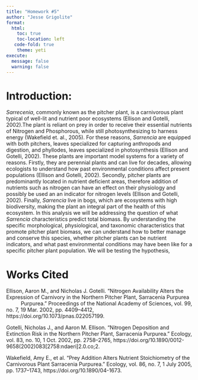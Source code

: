 ```yaml
---
title: "Homework #5"
author: "Jesse Grigolite"
format: 
  html:
    toc: true
    toc-location: left
   code-fold: true
    theme: yeti
execute: 
  message: false
  warning: false
---
```


# Introduction:

*Sarrecenia*, commonly known as the pitcher plant, is a carnivorous plant typical of well-lit and nutrient poor ecosystems (Ellison and Gotelli, 2002).The plant is reliant on prey in order to receive their essential nutrients of Nitrogen and Phosphorous, while still photosynthesizing to harness energy (Wakefield et. al., 2005). For these reasons, *Sarrencia* are equipped with both pitchers, leaves specialized for capturing anthropods and digestion, and phyllodes, leaves specialized in photosynthesis (Ellison and Gotelli, 2002). These plants are important model systems for a variety of reasons. Firstly, they are perennial plants and can live for decades, allowing ecologists to understand how past environmental conditions affect present populations (Ellison and Gotelli, 2002). Secondly, pitcher plants are predominantly located in nutrient deficient areas, therefore addition of nutrients such as nitrogen can have an effect on their physiology and possibly be used an an indicator for nitrogen levels (Ellison and Gotelli, 2002). Finally, *Sarrencia* live in bogs, which are ecosystems with high biodiversity, making the plant an integral part of the health of this ecosystem. In this analysis we will be addressing the question of what *Sarrencia* characteristics predict total biomass. By understanding the specific morphological, physiological, and taxonomic characteristics that promote pitcher plant biomass, we can understand how to better manage and conserve this species, whether pitcher plants can be nutrient indicators, and what past environmental conditions may have been like for a specific pitcher plant population. We will be testing the hypothesis, 

# Works Cited

Ellison, Aaron M., and Nicholas J. Gotelli. “Nitrogen Availability Alters the Expression of Carnivory in the Northern Pitcher Plant, Sarracenia Purpurea&nbsp; &nbsp; &nbsp; &nbsp; &nbsp; &nbsp; Purpurea.” Proceedings of the National Academy of Sciences, vol. 99, no. 7, 19 Mar. 2002, pp. 4409–4412, https://doi.org/10.1073/pnas.022057199. 

Gotelli, Nicholas J., and Aaron M. Ellison. “Nitrogen Deposition and Extinction Risk in the Northern Pitcher Plant, Sarracenia Purpurea.” Ecology, vol. 83, no. 10, 1 Oct. 2002, pp. 2758–2765, https://doi.org/10.1890/0012-9658(2002)083[2758:ndaeri]2.0.co;2. 

Wakefield, Amy E., et al. “Prey Addition Alters Nutrient Stoichiometry of the Carnivorous Plant Sarracenia Purpurea.” Ecology, vol. 86, no. 7, 1 July 2005, pp. 1737–1743, https://doi.org/10.1890/04-1673. 
